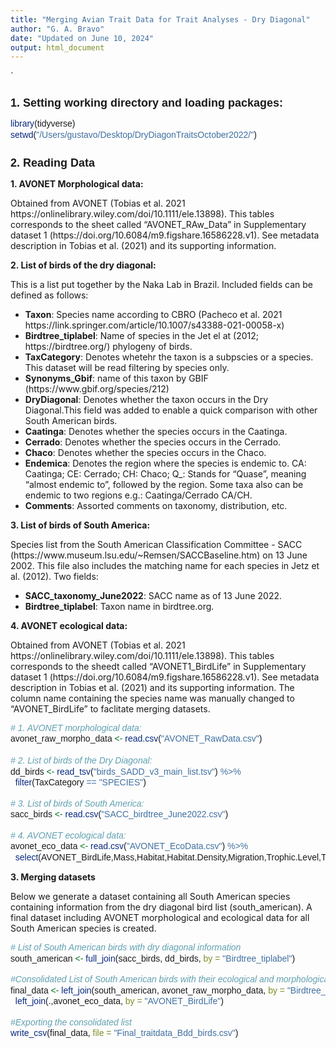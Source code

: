 ```yaml
---
title: "Merging Avian Trait Data for Trait Analyses - Dry Diagonal"
author: "G. A. Bravo"
date: "Updated on June 10, 2024"
output: html_document
---
```

`
<style type="text/css">

body{ /* Normal  */
      font-size: 14px;
  }
td {  /* Table  */
  font-size: 10px;
}
h1.title {
  font-size: 22px;
  color: DarkBlue;
  font-family: Arial, Helvetica, sans-serif;
}
h1 { /* Header 1 */
  font-size: 18px;
  font-weight: bold;
  font-family: Arial, Helvetica, sans-serif;
}
h2 { /* Header 2 */
  font-size: 16px;
  font-family: Arial, Helvetica, sans-serif;
  font-style: oblique;
}
h3 { /* Header 3 */
  font-size: 14px;
  font-family: Arial, Helvetica, sans-serif;
  font-style: oblique;
}
code.r{ /* Code block */
    font-size: 14px;
    font-family: Arial, Helvetica, sans-serif;
    font-stretch: expanded;
}
pre { /* Code block - determines code spacing between lines */
    font-size: 14px;
    font-family: Arial, Helvetica, sans-serif;
}
</style>

# 1. Setting working directory and loading packages:

```r
library(tidyverse)
setwd("/Users/gustavo/Desktop/DryDiagonTraitsOctober2022/")
```

# 2. Reading Data

**1. AVONET Morphological data:** 

Obtained from AVONET (Tobias et al. 2021 https://onlinelibrary.wiley.com/doi/10.1111/ele.13898). This tables corresponds to the sheet called "AVONET_RAw_Data" in Supplementary dataset 1 (https://doi.org/10.6084/m9.figshare.16586228.v1). See metadata description in Tobias et al. (2021) and its supporting information.

**2. List of birds of the dry diagonal:** 

This is a list put together by the Naka Lab in Brazil. Included fields can be defined as follows:

  * **Taxon**: Species name according to CBRO (Pacheco et al. 2021 https://link.springer.com/article/10.1007/s43388-021-00058-x)
  * **Birdtree_tiplabel**: Name of species in the Jet el at (2012; https://birdtree.org/) phylogeny of birds.
  * **TaxCategory**: Denotes whetehr the taxon is a subpscies or a species. This dataset will be read filtering by species only.
  * **Synonyms_Gbif**: name of this taxon by GBIF (https://www.gbif.org/species/212)
  * **DryDiagonal**: Denotes whether the taxon occurs in the Dry Diagonal.This field was added to enable a quick comparison with other South American birds. 
  * **Caatinga**: Denotes whether the species occurs in the Caatinga.
  * **Cerrado**: Denotes whether the species occurs in the Cerrado.
  * **Chaco**: Denotes whether the species occurs in the Chaco.
  * **Endemica**: Denotes the region where the species is endemic to. CA: Caatinga; CE: Cerrado; CH: Chaco; Q_: Stands for "Quase", meaning "almost endemic to", followed by the region. Some taxa also can be endemic to two regions e.g.: Caatinga/Cerrado CA/CH.
  * **Comments**: Assorted comments on taxonomy, distribution, etc.
  
**3. List of birds of South America:**

Species list from the South American Classification Committee - SACC (https://www.museum.lsu.edu/~Remsen/SACCBaseline.htm) on 13 June 2002. This file also includes the matching name for each species in Jetz et al. (2012). Two fields:
  
  * **SACC_taxonomy_June2022**: SACC name as of 13 June 2022.
  * **Birdtree_tiplabel**: Taxon name in birdtree.org.
  
**4. AVONET ecological data:** 

Obtained from AVONET (Tobias et al. 2021 https://onlinelibrary.wiley.com/doi/10.1111/ele.13898). This tables corresponds to the sheedt called "AVONET1_BirdLife" in Supplementary dataset 1 (https://doi.org/10.6084/m9.figshare.16586228.v1). See metadata description in Tobias et al. (2021) and its supporting information. The column name containing the species name was manually changed to "AVONET_BirdLife" to faclitate merging datasets.

```r
# 1. AVONET morphological data:
avonet_raw_morpho_data <- read.csv("AVONET_RawData.csv")
  
# 2. List of birds of the Dry Diagonal:
dd_birds <- read_tsv("birds_SADD_v3_main_list.tsv") %>%
  filter(TaxCategory == "SPECIES")

# 3. List of birds of South America:
sacc_birds <- read.csv("SACC_birdtree_June2022.csv")

# 4. AVONET ecological data:
avonet_eco_data <- read.csv("AVONET_EcoData.csv") %>% 
  select(AVONET_BirdLife,Mass,Habitat,Habitat.Density,Migration,Trophic.Level,Trophic.Niche,Primary.Lifestyle,Min.Latitude,Max.Latitude,Centroid.Latitude,Centroid.Longitude,Range.Size)
```


**3. Merging datasets**

Below we generate a dataset containing all South American species containing information from the dry diagonal bird list (south_american). A final dataset including AVONET morphological and ecological data for all South American species is created.

```r

# List of South American birds with dry diagonal information
south_american <- full_join(sacc_birds, dd_birds, by = "Birdtree_tiplabel")

#Consolidated List of South American birds with their ecological and morphological data from AVONET.
final_data <- left_join(south_american, avonet_raw_morpho_data, by = "Birdtree_tiplabel") %>% 
  left_join(.,avonet_eco_data, by = "AVONET_BirdLife")

#Exporting the consolidated list
write_csv(final_data, file = "Final_traitdata_Bdd_birds.csv")
```

